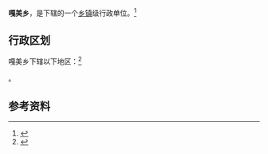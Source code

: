 {{中国乡级行政区|54/24/27/205/000}}

'''嘎美乡'''，是{{PRC admin/fullname|54/24/27/205/000|3}}下辖的一个[[乡镇|乡镇]]级行政单位。<ref>{{PRC admin/ref sgc|{{PRC admin/parent|54/24/27/205/000}}}}</ref>

== 行政区划 ==

嘎美乡下辖以下地区：<ref>{{PRC admin/ref sgc|54/24/27/205/000}}</ref>

{{PRC admin/children|54/24/27/205/000}}。

== 参考资料 ==

{{reflist}}

{{行政区划小作品}}
{{PRC admin/navcat|54/24/27/205/000}}